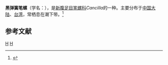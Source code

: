 {{Speciesbox
| taxon = Cancilla praestantissima
| binomial_authority = (Röding, 1798)
}}
'''黑弹簧笔螺'''（学名：''{{lang|la|Cancilla praestantissima}}''），是[[新腹足目|新腹足目]][[笔螺科|笔螺科]]''Cancilla''的一种。主要分布于[[中国大陆|中国大陆]]、[[台湾|台湾]]，常栖息在潮下带。<ref>{{cite web|url=http://shell.sinica.edu.tw/chinese/shellbase_detail.php?science_no=1267|title=国际贝库：黑弹簧笔螺|publisher=台湾贝类资料库|accessdate=2009-08-11|archive-date=2016-03-04|archive-url=https://web.archive.org/web/20160304123450/http://shell.sinica.edu.tw/chinese/shellbase_detail.php?science_no=1267|dead-url=no}}</ref>

== 参考文献 ==
{{reflist}}
{{taxonbar}}
[[Category:_1798年描述的动物|H]]
[[Category:笔螺科|H]]